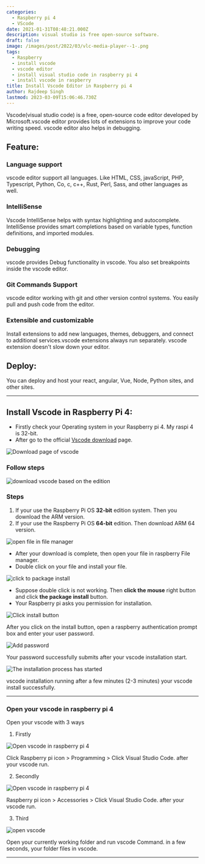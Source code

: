 ```yaml
---
categories:
  - Raspberry pi 4
  - VScode
date: 2021-01-31T08:48:21.000Z
description: visual studio is free open-source software.
draft: false
image: /images/post/2022/03/vlc-media-player--1-.png
tags:
  - Raspberry
  - install vscode
  - vscode editor
  - install visual studio code in raspberry pi 4
  - install vscode in raspberry
title: Install Vscode Editor in Raspberry pi 4
author: Rajdeep Singh
lastmod: 2023-03-09T15:06:46.730Z
---
```


Vscode(visual studio code) is a free, open-source code editor developed by
Microsoft.vscode editor provides lots of extensions to improve your code writing
speed. vscode editor also helps in debugging.

## **Feature:**

### Language support

vscode editor support all languages. Like HTML, CSS, javaScript, PHP,
Typescript, Python, Co, c, c++, Rust, Perl, Sass, and other languages as well.

### IntelliSense

Vscode IntelliSense helps with syntax highlighting and autocomplete.
IntelliSense provides smart completions based on variable types, function
definitions, and imported modules.

### Debugging

vscode provides Debug functionality in vscode. You also set breakpoints inside
the vscode editor.

### Git Commands Support

vscode editor working with git and other version control systems. You easily
pull and push code from the editor.

### Extensible and customizable

Install extensions to add new languages, themes, debuggers, and connect to
additional services.vscode extensions always run separately. vscode extension
doesn't slow down your editor.

## **Deploy:**

You can deploy and host your react, angular, Vue, Node, Python sites, and other
sites.

---

## **Install Vscode in Raspberry Pi 4:**

- Firstly check your Operating system in your Raspberry pi 4. My raspi 4 is 32-bit.
- After go to the official [Vscode download](https://code.visualstudio.com/download) page.

![Download page of vscode](/images/post/2021/01/visualstudio.png "Download page of vscode")

### Follow steps

![download vscode based on the edition](/images/post/2021/01/Steps.png "download vscode based on the edition")

### **Steps**

1. If your use the Raspberry Pi OS **32-bit** edition system. Then you download the ARM version.
2. If your use the Raspberry Pi OS **64-bit** edition. Then download ARM 64 version.

![open file in file manager](/images/post/2021/01/vscodeeditor.png "open file in file manager")

- After your download is complete, then open your file in raspberry File manager.
- Double click on your file and install your file.

![click to package install](/images/post/2021/01/vscodeeditor2.png "click to package install")

- Suppose double click is not working. Then **click the mouse** right button and click **the package install** button.
- Your Raspberry pi asks you permission for installation.

![Click install button](/images/post/2021/01/vscodeeditor4.png "Click install button")

After you click on the install button, open a raspberry authentication prompt
box and enter your user password.

![Add password](/images/post/2021/01/vscodeeditor5.png "Add password")

Your password successfully submits after your vscode installation start.

![The installation process has started](/images/post/2021/01/vscodeeditor6.png "The installation process has started")

vscode installation running after a few minutes (2-3 minutes) your vscode
install successfully.

---

### Open your vscode in raspberry pi 4

Open your vscode with 3 ways

1. Firstly

![Open vscode in raspberry pi 4](/images/post/2021/01/open-vs-code.png "Open vscode in raspberry pi 4")

Click Raspberry pi icon > Programming > Click Visual Studio Code. after your vscode run.

2. Secondly

![Open vscode in raspberry pi 4](/images/post/2021/01/vscodeeditor-2.png "Open vscode in raspberry pi 4")

Raspberry pi icon > Accessories > Click Visual Studio Code. after your vscode run.

3. Third

![open vscode](/images/post/2021/01/vscode-command.png "open vscode")

Open your currently working folder and run vscode Command. in a few seconds,
your folder files in vscode.

---
